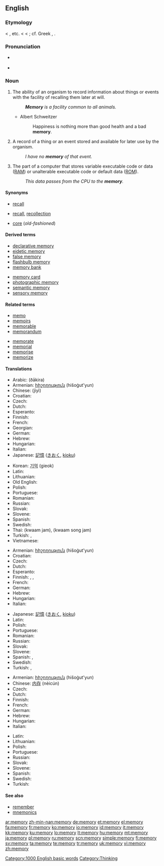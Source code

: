 {{also|me morí}}

==English==
{{wikipedia}}
{{rank|Greek|island|special|935|memory|proved|plan|pain}}

===Etymology===
< {{etyl|xno}} {{term|memorie}}, {{etyl|fro}} {{term|memoire}} etc. < {{etyl|la}} {{term|memoria||the faculty of remembering, remembrance, memory, a historical account}} < {{term|memor||mindful, remembering}}; cf. Greek {{term|μέρμερος|sc=Grek||anxious}}, {{term|μέριμνα||sc=Grek|care, thought}}.

===Pronunciation===
* {{a|UK}} {{IPA|/ˈmɛməɹi/}}
* {{audio|en-us-memory.ogg|Audio (US)}}

===Noun===
{{en-noun|memor|ies|-}}

# {{uncountable}} The ability of an organism to record information about things or events with the facility of recalling them later at will.
#: '''''Memory''' is a facility common to all animals.''
#* {{rfdate}} Albert Schweitzer
#*: Happiness is nothing more than good health and a bad '''memory'''.
# A record of a thing or an event stored and available for later use by the organism.
#: ''I have no '''memory''' of that event.''
# {{computing}} The part of a computer that stores variable executable code or data ([[RAM]]) or unalterable executable code or default data ([[ROM]]).
#: ''This data passes from the CPU to the '''memory'''.''

====Synonyms====
* {{italbrac-colon|ability to recall}} [[recall]]
* {{italbrac-colon|stored record}} [[recall]], [[recollection]]
* {{italbrac-colon|RAM or ROM}} [[core]] (''old-fashioned'')

====Derived terms====
{{top2}}
* [[declarative memory]]
* [[eidetic memory]]
* [[false memory]]
* [[flashbulb memory]]
* [[memory bank]]
{{mid2}}
* [[memory card]]
* [[photographic memory]]
* [[semantic memory]]
* [[sensory memory]]
{{bottom2}}

====Related terms====
{{top2}}
* [[memo]]
* [[memoir]]s
* [[memorable]]
* [[memorandum]]
{{mid2}}
* [[memorate]]
* [[memorial]]
* [[memorise]]
* [[memorize]]
{{bottom2}}

====Translations====
{{trans-top|ability to recall}}
* Arabic: {{Arab|[[ذاكرة]]}} (ðākira) {{f}}
* Armenian: [[հիշողություն]] (hišoġut'yun)
* Chinese: {{zh-ts|記憶|记忆}} (jìyì)
* Croatian: {{t-|hr|pamćenje|n|alt=pȃmćēnje}}
* Czech: {{t-|cs|paměť|f}}
* Dutch: {{t+|nl|geheugen|n}}
* Esperanto: {{t-|eo|memoro|xs=Esperanto}}
* Finnish: {{t+|fi|muisti}}
* French: {{t+|fr|mémoire|f}}
* Georgian: {{t|ka|მეხსიერება|tr=mexsiereba|xs=Georgian}}
* German: {{t+|de|Gedächtnis|n}}
* Hebrew: {{t+|he|זכרון|m|tr=zikarón|sc=Hebr}}
* Hungarian: {{t|hu|emlékezet}}
* Italian: {{t+|it|memoria|f}}
* Japanese: [[記憶]] ([[きおく]], [[kioku]])
{{trans-mid}}
* Korean: [[기억]] (gieok)
* Latin: {{t-|la|memoria|f}}
* Lithuanian: {{t|lt|atmintis|f|xs=Lithuanian}}
* Old English: {{t-|ang|gemynd|alt=ġemynd|xs=Old English}}
* Polish: {{t+|pl|pamięć|f}}
* Portuguese: {{t+|pt|memória|f}}
* Romanian: {{t-|ro|memorie|f}}
* Russian: {{t+|ru|память|f|tr=pámjat’|sc=Cyrl}}
* Slovak: {{t-|sk|pamäť|f}}
* Slovene: {{t+|sl|spomin|m}}
* Spanish: {{t-|es|memoria|f}}
* Swedish: {{t+|sv|minne|n}}
* Thai: {{Thai|[[ความจำ]]}} (kwaam jam), {{Thai|[[ความทรงจำ]]}} (kwaam song jam)
* Turkish: {{t+|tr|hafıza}},  {{t+|tr|bellek}}
* Vietnamese: {{t+|vi|trí nhớ|xs=Vietnamese}}
{{trans-bottom}}

{{trans-top|stored record}}
* Armenian: [[հիշողություն]] (hišoġut'yun)
* Croatian: {{t-|hr|sjećanje|n}}
* Czech: {{t-|cs|vzpomínka|f}}
* Dutch: {{t+|nl|herinnering|f}}
* Esperanto: {{t-|eo|memoro|xs=Esperanto}}
* Finnish: {{t-|fi|muistikuva}}, {{t+|fi|muisto}}, {{t+|fi|muisti}}
* French: {{t+|fr|souvenir|m}}
* German: {{t+|de|Erinnerung|f}}
* Hebrew: {{t+|he|זכרון|m|tr=zikarón|sc=Hebr}}
* Hungarian: {{t+|hu|emlék}}
* Italian: {{t+|it|memoria|f}}
{{trans-mid}}
* Japanese: [[記憶]] ([[きおく]], [[kioku]])
* Latin: {{t-|la|memoria|f}}
* Polish: {{t|pl|wspomnienie|n}}
* Portuguese: {{t|pt|lembrança|f}}
* Romanian: {{t-|ro|amintire|f}}
* Russian: {{t|ru|воспоминание|n|tr=vospominánije|sc=Cyrl}}
* Slovak: {{t|sk|spomienka|f}}
* Slovene: {{t+|sl|spomin|m}}
* Spanish: {{t-|es|memoria|f}}, {{t-|es|recuerdo|m}}
* Swedish: {{t+|sv|minne|n}}
* Turkish: {{t|tr|hatıra}},  {{t+|tr|anı}}
{{trans-bottom}}

{{trans-top|RAM or ROM}}
* Armenian: [[հիշողություն]] (hišoġut'yun)
* Chinese: [[内存]] (nèicún)
* Czech: {{t-|cs|paměť|f}}
* Dutch: {{t+|nl|geheugen|n}}
* Finnish: {{t+|fi|muisti}}
* French: {{t+|fr|mémoire|f}}
* German: {{t+|de|Speicher|m}}
* Hebrew: {{t+|he|זכרון|m|tr=zikarón|sc=Hebr}}
* Hungarian: {{t+|hu|memória}}
* Italian: {{t+|it|memoria|f}}
{{trans-mid}}
* Latin: {{t-|la|memoria|f}}
* Lithuanian: {{t|lt|atmintinė|f|xs=Lithuanian}}
* Polish: {{t+|pl|pamięć|f}}
* Portuguese: {{t+|pt|memória|f}}
* Russian: {{t+|ru|память|f|tr=pámjat’|sc=Cyrl}}
* Slovak: {{t-|sk|pamäť|f}}
* Slovene: {{t+|sl|spomin|m}}
* Spanish: {{t-|es|memoria|f}}
* Swedish: {{t+|sv|minne|n}}
* Turkish: {{t+|tr|bellek}}
{{trans-bottom}}

====See also====
* [[remember]]
* [[mnemonics]]

[[Category:1000 English basic words]]
[[Category:Thinking]]

[[ar:memory]]
[[zh-min-nan:memory]]
[[de:memory]]
[[et:memory]]
[[el:memory]]
[[fa:memory]]
[[fr:memory]]
[[ko:memory]]
[[io:memory]]
[[id:memory]]
[[it:memory]]
[[kk:memory]]
[[ku:memory]]
[[lo:memory]]
[[lt:memory]]
[[hu:memory]]
[[mt:memory]]
[[ja:memory]]
[[pl:memory]]
[[ru:memory]]
[[scn:memory]]
[[simple:memory]]
[[fi:memory]]
[[sv:memory]]
[[ta:memory]]
[[te:memory]]
[[tr:memory]]
[[uk:memory]]
[[vi:memory]]
[[zh:memory]]
